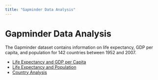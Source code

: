 ```yaml
---
title: "Gapminder Data Analysis"
---
```


# Gapminder Data Analysis

The Gapminder dataset contains information on life expectancy, GDP per capita, and population for 142 countries between 1952 and 2007.

- [Life Expectancy and GDP per Capita](life-gdp.qmd)
- [Life Expectancy and Population](life-population.qmd)
- [Country Analysis](country.qmd)
